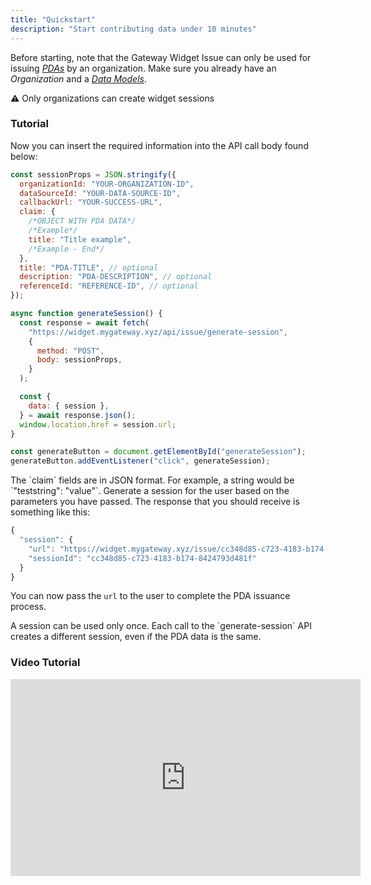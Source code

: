 ```yaml
---
title: "Quickstart"
description: "Start contributing data under 10 minutes"
---
```


Before starting, note that the Gateway Widget Issue can only be used for issuing [_PDAs_](/core-concepts/personal-data-assets) by an organization. Make sure you already have an _Organization_ and a [_Data Models_](/core-concepts/data-models).

<Note>⚠️ Only organizations can create widget sessions</Note>

### Tutorial

<Steps>

<Step title="Generate a Session">

Now you can insert the required information into the API call body found below:

```javascript
const sessionProps = JSON.stringify({
  organizationId: "YOUR-ORGANIZATION-ID",
  dataSourceId: "YOUR-DATA-SOURCE-ID",
  callbackUrl: "YOUR-SUCCESS-URL",
  claim: {
    /*OBJECT WITH PDA DATA*/
    /*Example*/
    title: "Title example",
    /*Example - End*/
  },
  title: "PDA-TITLE", // optional
  description: "PDA-DESCRIPTION", // optional
  referenceId: "REFERENCE-ID", // optional
});

async function generateSession() {
  const response = await fetch(
    "https://widget.mygateway.xyz/api/issue/generate-session",
    {
      method: "POST",
      body: sessionProps,
    }
  );

  const {
    data: { session },
  } = await response.json();
  window.location.href = session.url;
}

const generateButton = document.getElementById("generateSession");
generateButton.addEventListener("click", generateSession);
```

<Tip>
  The `claim` fields are in JSON format. For example, a string would be
  `"teststring": "value"`.
</Tip>

</Step>

<Step title="Call the API">
  Generate a session for the user based on the parameters you have passed.
</Step>

<Step title="Get the link from the response and send to user">
The response that you should receive is something like this:

```javascript
{
  "session": {
    "url": "https://widget.mygateway.xyz/issue/cc348d85-c723-4183-b174-8424793d481f",
    "sessionId": "cc348d85-c723-4183-b174-8424793d481f"
  }
}
```

You can now pass the `url` to the user to complete the PDA issuance process.

</Step>

</Steps>

<Info>
  A session can be used only once. Each call to the `generate-session` API
  creates a different session, even if the PDA data is the same.
</Info>

### Video Tutorial

<iframe
  width="560"
  height="315"
  src="https://www.youtube.com/embed/NP8QyQaK04I?si=givsr7uOMoSoD2Hr"
  title="YouTube video player"
  frameBorder="0"
  allow="accelerometer; autoplay; clipboard-write; encrypted-media; gyroscope; picture-in-picture; web-share"
  allowFullScreen
></iframe>
